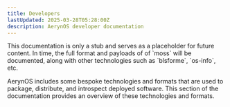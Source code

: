 ```yaml
---
title: Developers
lastUpdated: 2025-03-28T05:28:00Z
description: AerynOS developer documentation
---
```



<Aside type="caution">
    This documentation is only a stub and serves as a placeholder for future content.
    In time, the full format and payloads of of `moss` will be documented, along with
    other technologies such as `blsforme`, `os-info`, etc.
</Aside>

AerynOS includes some bespoke technologies and formats that are used to package, distribute, and introspect
deployed software. This section of the documentation provides an overview of these technologies and formats.

<DirectoryList/>
